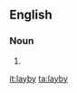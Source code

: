 ==English==

===Noun===
{{en-noun}}

# {{alternative spelling of|[[lay-by]]}}

[[it:layby]]
[[ta:layby]]